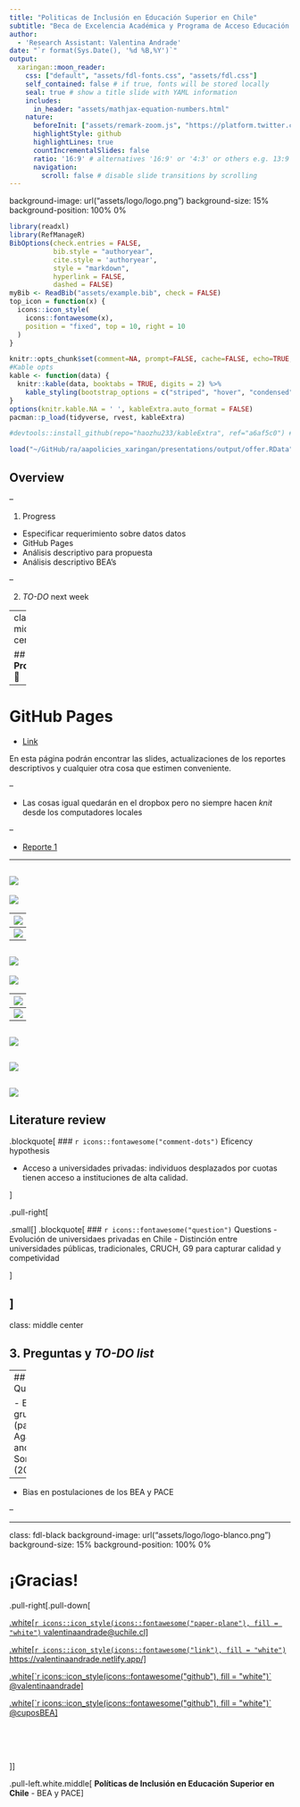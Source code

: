 ```yaml
---
title: "Politicas de Inclusión en Educación Superior en Chile"
subtitle: "Beca de Excelencia Académica y Programa de Acceso Educación Superior"
author:
  - 'Research Assistant: Valentina Andrade'
date: "`r format(Sys.Date(), '%d %B,%Y')`"
output:
  xaringan::moon_reader:
    css: ["default", "assets/fdl-fonts.css", "assets/fdl.css"]
    self_contained: false # if true, fonts will be stored locally
    seal: true # show a title slide with YAML information
    includes:
      in_header: "assets/mathjax-equation-numbers.html"
    nature:
      beforeInit: ["assets/remark-zoom.js", "https://platform.twitter.com/widgets.js"]
      highlightStyle: github
      highlightLines: true
      countIncrementalSlides: false
      ratio: '16:9' # alternatives '16:9' or '4:3' or others e.g. 13:9
      navigation:
        scroll: false # disable slide transitions by scrolling
---
```

background-image: url("assets/logo/logo.png")
background-size: 15%
background-position: 100% 0%

```r
library(readxl)
library(RefManageR)
BibOptions(check.entries = FALSE, 
           bib.style = "authoryear", 
           cite.style = 'authoryear', 
           style = "markdown",
           hyperlink = FALSE, 
           dashed = FALSE)
myBib <- ReadBib("assets/example.bib", check = FALSE)
top_icon = function(x) {
  icons::icon_style(
    icons::fontawesome(x),
    position = "fixed", top = 10, right = 10
  )
}

knitr::opts_chunk$set(comment=NA, prompt=FALSE, cache=FALSE, echo=TRUE, results='asis', message = F, warning = F)
#Kable opts
kable <- function(data) {
  knitr::kable(data, booktabs = TRUE, digits = 2) %>% 
    kable_styling(bootstrap_options = c("striped", "hover", "condensed", "responsive"), latex_options =c("striped", "scale_down"),  full_width = T)
}
options(knitr.kable.NA = ' ', kableExtra.auto_format = FALSE)
pacman::p_load(tidyverse, rvest, kableExtra)

#devtools::install_github(repo="haozhu233/kableExtra", ref="a6af5c0") #para collapse rows
```

```r
load("~/GitHub/ra/aapolicies_xaringan/presentations/output/offer.RData")
```

## Overview 

--

1. Progress

  - Especificar requerimiento sobre datos datos
  - GitHub Pages
  - Análisis descriptivo para propuesta
  - Análisis descriptivo BEA's

--

2. *TO-DO* next week



---
class: middle center 

## **1. Progress 🚀**

---

# GitHub Pages

- [Link](https://valentinaandrade.github.io/AA_inchile/)


En esta página podrán encontrar las slides, actualizaciones de los reportes descriptivos y cualquier otra cosa que estimen conveniente.

--

- Las cosas igual quedarán en el dropbox pero no siempre hacen *knit* desde los computadores locales


--

- [Reporte 1](https://valentinaandrade.github.io/AA_inchile/reports/01report.html)

---

![](figures/explore/finals/figure001.png)
---
![](figures/explore/finals/figure002.png)

---
![](figures/explore/finals/figure003.png)
---
![](figures/explore/finals/figure004.png)
---
![](figures/explore/finals/figure005.png)
---
![](figures/explore/finals/figure006.png)

---
![](figures/explore/finals/figure007.png)
---
![](figures/explore/finals/figure009.png)
---
![](figures/explore/bea/figure010.png)
---
![](figures/explore/bea/figure011.png)
---
![](figures/explore/bea/figure012.png)
---
## Literature review

.blockquote[
### `r icons::fontawesome("comment-dots")` Eficency hypothesis

- Acceso a universidades privadas: individuos desplazados por cuotas tienen acceso a instituciones de alta calidad.

]

.pull-right[

.small[
]
.blockquote[
### `r icons::fontawesome("question")` Questions
- Evolución de universidaes privadas en Chile
- Distinción entre universidades públicas, tradicionales, CRUCH, G9 para capturar calidad y competividad

]

]
---
class: middle center

## **3. Preguntas y *TO-DO list***

---
## Questions 

- Efecto grupo (paper Agarwal and Somaini (2020))

--

- Bias en postulaciones de los BEA y PACE

--

---
class: fdl-black
background-image: url("assets/logo/logo-blanco.png")
background-size: 15%
background-position: 100% 0%

# ¡Gracias!

.pull-right[.pull-down[

<a href="mailto:valentinaandrade@uchile.cl">
.white[`r icons::icon_style(icons::fontawesome("paper-plane"), fill = "white")` valentinaandrade@uchile.cl]
</a>

<a href="https://valentinaandrade.netlify.app/">
.white[`r icons::icon_style(icons::fontawesome("link"), fill = "white")` https://valentinaandrade.netlify.app/]
</a>

<a href="https://github.com/valentinaandrade">
.white[`r icons::icon_style(icons::fontawesome("github"), fill = "white")` @valentinaandrade]
</a>

  <a href="http://github.com/github.com/hbaraho/cuposBEA/">
  .white[`r icons::icon_style(icons::fontawesome("github"), fill = "white")` @cuposBEA]
  </a>

<br><br><br>

]]

.pull-left.white.middle[
**Políticas de Inclusión en Educación Superior en Chile** - BEA y PACE]

